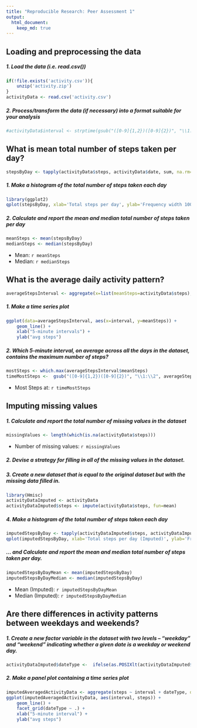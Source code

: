 ```yaml
---
title: "Reproducible Research: Peer Assessment 1"
output: 
  html_document:
    keep_md: true
---
```



## Loading and preprocessing the data
##### 1. Load the data (i.e. read.csv())
```r
if(!file.exists('activity.csv')){
    unzip('activity.zip')
}
activityData <- read.csv('activity.csv')
```
##### 2. Process/transform the data (if necessary) into a format suitable for your analysis
```r
#activityData$interval <- strptime(gsub("([0-9]{1,2})([0-9]{2})", "\\1:\\2", activityData$interval), format='%H:%M')
```


## What is mean total number of steps taken per day?
```r
stepsByDay <- tapply(activityData$steps, activityData$date, sum, na.rm=TRUE)
```
##### 1. Make a histogram of the total number of steps taken each day
```r
library(ggplot2)
qplot(stepsByDay, xlab='Total steps per day', ylab='Frequency width 1000', binwidth=1000)
```

##### 2. Calculate and report the mean and median total number of steps taken per day
```r
meanSteps <- mean(stepsByDay)
medianSteps <- median(stepsByDay)
```
* Mean: `r meanSteps`
* Median:  `r medianSteps`

## What is the average daily activity pattern?
```r
averageStepsInterval <- aggregate(x=list(meanSteps=activityData$steps), by=list(interval=activityData$interval), FUN=mean, na.rm=TRUE)
```
##### 1. Make a time series plot
```r
ggplot(data=averageStepsInterval, aes(x=interval, y=meanSteps)) +
    geom_line() +
    xlab("5-minute intervals") +
    ylab("avg steps") 
```

##### 2. Which 5-minute interval, on average across all the days in the dataset, contains the maximum number of steps?
```r
mostSteps <- which.max(averageStepsInterval$meanSteps)
timeMostSteps <-  gsub("([0-9]{1,2})([0-9]{2})", "\\1:\\2", averageStepsInterval[mostSteps,'interval'])
```

* Most Steps at: `r timeMostSteps`


## Imputing missing values
##### 1. Calculate and report the total number of missing values in the dataset 
```r
missingValues <- length(which(is.na(activityData$steps)))
```

* Number of missing values: `r missingValues`

##### 2. Devise a strategy for filling in all of the missing values in the dataset.
##### 3. Create a new dataset that is equal to the original dataset but with the missing data filled in.
```r
library(Hmisc)
activityDataImputed <- activityData
activityDataImputed$steps <- impute(activityData$steps, fun=mean)
```


##### 4. Make a histogram of the total number of steps taken each day 
```r
imputedStepsByDay <- tapply(activityDataImputed$steps, activityDataImputed$date, sum)
qplot(imputedStepsByDay, xlab='Total steps per day (Imputed)', ylab='Frequency using width 1000', binwidth=1000)
```

##### ... and Calculate and report the mean and median total number of steps taken per day. 
```r
imputedStepsByDayMean <- mean(imputedStepsByDay)
imputedStepsByDayMedian <- median(imputedStepsByDay)
```
* Mean (Imputed): `r imputedStepsByDayMean`
* Median (Imputed):  `r imputedStepsByDayMedian`




## Are there differences in activity patterns between weekdays and weekends?
##### 1. Create a new factor variable in the dataset with two levels – “weekday” and “weekend” indicating whether a given date is a weekday or weekend day.

```r
activityDataImputed$dateType <-  ifelse(as.POSIXlt(activityDataImputed$date)$wday %in% c(0,6), 'weekend', 'weekday')
```

##### 2. Make a panel plot containing a time series plot

```r
imputedAveragedActivityData <- aggregate(steps ~ interval + dateType, data=activityDataImputed, mean)
ggplot(imputedAveragedActivityData, aes(interval, steps)) + 
    geom_line() + 
    facet_grid(dateType ~ .) +
    xlab("5-minute interval") + 
    ylab("avg steps")
```
